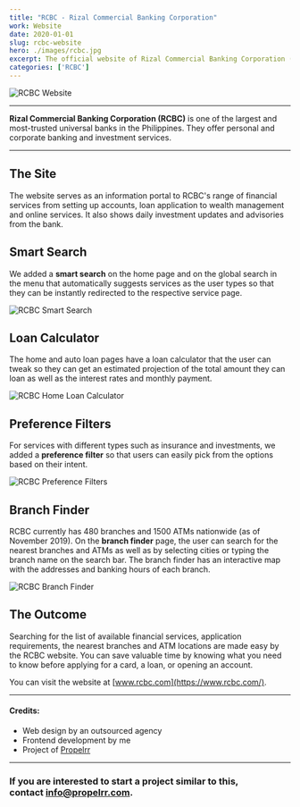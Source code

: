 ```yaml
---
title: "RCBC - Rizal Commercial Banking Corporation"
work: Website
date: 2020-01-01
slug: rcbc-website
hero: ./images/rcbc.jpg
excerpt: The official website of Rizal Commercial Banking Corporation (RCBC), one of the largest universal banks in the Philippines
categories: ['RCBC']
---
```


<div class="Image__Medium">
  <img src="./images/project-rcbc.png" alt="RCBC Website" />
</div>

<hr />

**Rizal Commercial Banking Corporation (RCBC)** is one of the largest and most-trusted universal banks in the Philippines. They offer personal and corporate banking and investment services.

<hr />

## The Site
The website serves as an information portal to RCBC's range of financial services from setting up accounts, loan application to wealth management and online services. It also shows daily investment updates and advisories from the bank.

## Smart Search

We added a **smart search** on the home page and on the global search in the menu that automatically suggests services as the user types so that they can be instantly redirected to the respective service page.

<div class="Image__Small">
  <img src="./images/rcbc-smart-search.jpg" alt="RCBC Smart Search" />
</div>

## Loan Calculator

The home and auto loan pages have a loan calculator that the user can tweak so they can get an estimated projection of the total amount they can loan as well as the interest rates and monthly payment.

<div class="Image__Medium">
  <img src="./images/rcbc-loan-calculator.jpg" alt="RCBC Home Loan Calculator" />
</div>

## Preference Filters

For services with different types such as insurance and investments, we added a **preference filter** so that users can easily pick from the options based on their intent.

<div class="Image__Small">
  <img src="./images/rcbc-preference-filter.jpg" alt="RCBC Preference Filters" />
</div>

## Branch Finder

RCBC currently has 480 branches and 1500 ATMs nationwide (as of November 2019). On the **branch finder** page, the user can search for the nearest branches and ATMs as well as by selecting cities or typing the branch name on the search bar. The branch finder has an interactive map with the addresses and banking hours of each branch.

<div class="Image__Large">
  <img src="./images/rcbc-branch-finder.jpg" alt="RCBC Branch Finder" />
</div>

## The Outcome

Searching for the list of available financial services, application requirements, the nearest branches and ATM locations are made easy by the RCBC website. You can save valuable time by knowing what you need to know before applying for a card, a loan, or opening an account.

You can visit the website at [www.rcbc.com](https://www.rcbc.com/).

<hr />

#### Credits:
* Web design by an outsourced agency
* Frontend development by me
* Project of [Propelrr](https://propelrr.com/)

<hr />

### If you are interested to start a project similar to this, <br /> contact [info@propelrr.com](mailto:info@propelrr.com).

<br/>
